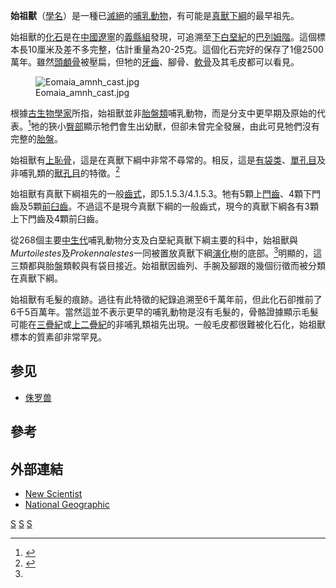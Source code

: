 {{Speciesbox
| taxon = Eomaia scansoria
| fossil_range = {{fossilrange|125}}[[下白堊紀|下白堊紀]]
| status = fossil
| image = Eomaia NT.jpg
| binomial_authority = Ji et al., 2002
}}

'''始祖獸'''（[[學名|學名]]''{{lang|la|Eomaia}}''）是一種已[[滅絕|滅絕]]的[[哺乳動物|哺乳動物]]，有可能是[[真獸下綱|真獸下綱]]的最早祖先。

始祖獸的[[化石|化石]]是在[[中國|中國]][[遼寧|遼寧]]的[[義縣組|義縣組]]發現，可追溯至[[下白堊紀|下白堊紀]]的[[巴列姆階|巴列姆階]]。這個標本長10厘米及差不多完整，估計重量為20-25克。這個化石完好的保存了1億2500萬年。雖然[[頭顱骨|頭顱骨]]被壓扁，但牠的[[牙齒|牙齒]]、腳骨、[[軟骨|軟骨]]及其毛皮都可以看見。

[[File:Eomaia_amnh_cast.jpg|thumb]]

根據[[古生物學家|古生物學家]]所指，始祖獸並非[[胎盤類|胎盤類]]哺乳動物，而是分支中更早期及原始的代表。<ref>{{Cite web|author=John Roach|title=Earliest Known Ancestor of Placental Mammals Discovered|date=2002-04-24|accessdate=2008-01-02|url=http://news.nationalgeographic.com/news/2002/04/0423_020425_firstmammal.html|publisher=National Geographic News|archive-date=2008-01-18|archive-url=https://web.archive.org/web/20080118122323/http://news.nationalgeographic.com/news/2002/04/0423_020425_firstmammal.html|dead-url=no}}</ref>牠的狹小[[臀部|臀部]]顯示牠們會生出幼獸，但卻未曾完全發展，由此可見牠們沒有完整的[[胎盤|胎盤]]。

始祖獸有[[上恥骨|上恥骨]]，這是在真獸下綱中非常不尋常的。相反，這是[[有袋类|有袋类]]、[[單孔目|單孔目]]及非哺乳類的[[獸孔目|獸孔目]]的特徵。<ref name=ji2002>{{Cite journal en|author=Ji ''et al''|year=2002|title=The earliest known eutherian mammal|journal=Nature|volume=416|pages=816-822}}</ref>

始祖獸有真獸下綱祖先的一般[[齒式|齒式]]，即5.1.5.3/4.1.5.3。牠有5顆上[[門齒|門齒]]、4顆下門齒及5顆[[前臼齒|前臼齒]]。不過這不是現今真獸下綱的一般齒式，現今的真獸下綱各有3顆上下門齒及4顆前臼齒。

從268個主要[[中生代|中生代]]哺乳動物分支及白堊紀真獸下綱主要的科中，始祖獸與''Murtoilestes''及''Prokennalestes''一同被置放真獸下綱[[演化|演化]]樹的底部。<ref name=ji2002/>明顯的，這三類都與胎盤類較與有袋目接近。始祖獸因齒列、手腕及腳跟的幾個衍徵而被分類在真獸下綱。

始祖獸有毛髮的痕跡。過往有此特徵的紀錄追溯至6千萬年前，但此化石卻推前了6千5百萬年。當然這並不表示更早的哺乳動物是沒有毛髮的，骨骼證據顯示毛髮可能在[[三疊紀|三疊紀]]或[[二疊紀|上二疊紀]]的非哺乳類祖先出現。一般毛皮都很難被化石化，始祖獸標本的質素卻非常罕見。

==参见==
* [[侏罗兽|侏罗兽]]

==參考==
{{reflist}}

==外部連結==
*[http://www.newscientist.com/news/news.jsp?id=ns99992210 New Scientist]{{Wayback|url=http://www.newscientist.com/news/news.jsp?id=ns99992210 |date=20041207024825 }}
*[http://news.nationalgeographic.com/news/2005/01/0125_050125_genome.html National Geographic]{{Wayback|url=http://news.nationalgeographic.com/news/2005/01/0125_050125_genome.html |date=20071205093350 }}
{{Basal mammals|H.}}
{{Taxonbar|from=Q133043}}

[[Category:白堊紀哺乳類|S]]
[[Category:热河生物群|S]]
[[Category:2002年描述的动物|S]]
